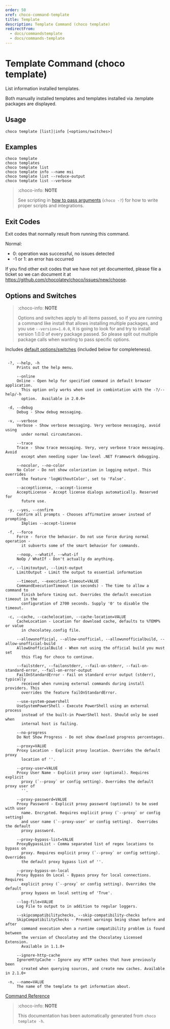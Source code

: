 ---
order: 50
xref: choco-command-template
title: Template
description: Template Command (choco template)
redirectFrom:
  - docs/commandstemplate
  - docs/commands-template
---

<!-- This file is automatically generated based on output from https://github.com/chocolatey/choco/blob/master/src/chocolatey/infrastructure.app/commands/ChocolateyTemplateCommand.cs using https://github.com/chocolatey/choco/blob/master/GenerateDocs.ps1. Contributions are welcome at the original location(s). If the file is not found, it is not part of the open source edition of Chocolatey or the name of the file is different. --> 

# Template Command (choco template)

List information installed templates.

Both manually installed templates and templates installed via
 .template packages are displayed.
## Usage

    choco template [list]|info [<options/switches>]
## Examples

    choco template
    choco templates
    choco template list
    choco template info --name msi
    choco template list --reduce-output
    choco template list --verbose

> :choco-info: **NOTE**
>
> See scripting in [how to pass arguments](xref:choco-commands#how-to-pass-options-switches) (`choco -?`) for how to
 write proper scripts and integrations.


## Exit Codes

Exit codes that normally result from running this command.

Normal:
 - 0: operation was successful, no issues detected
 - -1 or 1: an error has occurred

If you find other exit codes that we have not yet documented, please
 file a ticket so we can document it at
 https://github.com/chocolatey/choco/issues/new/choose.


## Options and Switches

> :choco-info: **NOTE**
>
> Options and switches apply to all items passed, so if you are
 running a command like install that allows installing multiple
 packages, and you use `--version=1.0.0`, it is going to look for and
 try to install version 1.0.0 of every package passed. So please split
 out multiple package calls when wanting to pass specific options.

Includes [default options/switches](xref:choco-commands#default-options-and-switches) (included below for completeness).

~~~

 -?, --help, -h
     Prints out the help menu.

     --online
     Online - Open help for specified command in default browser application. 
       This option only works when used in combintation with the -?/--help/-h 
       option.  Available in 2.0.0+

 -d, --debug
     Debug - Show debug messaging.

 -v, --verbose
     Verbose - Show verbose messaging. Very verbose messaging, avoid using 
       under normal circumstances.

     --trace
     Trace - Show trace messaging. Very, very verbose trace messaging. Avoid 
       except when needing super low-level .NET Framework debugging.

     --nocolor, --no-color
     No Color - Do not show colorization in logging output. This overrides 
       the feature 'logWithoutColor', set to 'False'.

     --acceptlicense, --accept-license
     AcceptLicense - Accept license dialogs automatically. Reserved for 
       future use.

 -y, --yes, --confirm
     Confirm all prompts - Chooses affirmative answer instead of prompting. 
       Implies --accept-license

 -f, --force
     Force - force the behavior. Do not use force during normal operation - 
       it subverts some of the smart behavior for commands.

     --noop, --whatif, --what-if
     NoOp / WhatIf - Don't actually do anything.

 -r, --limitoutput, --limit-output
     LimitOutput - Limit the output to essential information

     --timeout, --execution-timeout=VALUE
     CommandExecutionTimeout (in seconds) - The time to allow a command to 
       finish before timing out. Overrides the default execution timeout in the 
       configuration of 2700 seconds. Supply '0' to disable the timeout.

 -c, --cache, --cachelocation, --cache-location=VALUE
     CacheLocation - Location for download cache, defaults to %TEMP% or value 
       in chocolatey.config file.

     --allowunofficial, --allow-unofficial, --allowunofficialbuild, --allow-unofficial-build
     AllowUnofficialBuild - When not using the official build you must set 
       this flag for choco to continue.

     --failstderr, --failonstderr, --fail-on-stderr, --fail-on-standard-error, --fail-on-error-output
     FailOnStandardError - Fail on standard error output (stderr), typically 
       received when running external commands during install providers. This 
       overrides the feature failOnStandardError.

     --use-system-powershell
     UseSystemPowerShell - Execute PowerShell using an external process 
       instead of the built-in PowerShell host. Should only be used when 
       internal host is failing.

     --no-progress
     Do Not Show Progress - Do not show download progress percentages.

     --proxy=VALUE
     Proxy Location - Explicit proxy location. Overrides the default proxy 
       location of ''.

     --proxy-user=VALUE
     Proxy User Name - Explicit proxy user (optional). Requires explicit 
       proxy (`--proxy` or config setting). Overrides the default proxy user of 
       ''.

     --proxy-password=VALUE
     Proxy Password - Explicit proxy password (optional) to be used with user 
       name. Encrypted. Requires explicit proxy (`--proxy` or config setting) 
       and user name (`--proxy-user` or config setting).  Overrides the default 
       proxy password.

     --proxy-bypass-list=VALUE
     ProxyBypassList - Comma separated list of regex locations to bypass on 
       proxy. Requires explicit proxy (`--proxy` or config setting). Overrides 
       the default proxy bypass list of ''.

     --proxy-bypass-on-local
     Proxy Bypass On Local - Bypass proxy for local connections. Requires 
       explicit proxy (`--proxy` or config setting). Overrides the default 
       proxy bypass on local setting of 'True'.

     --log-file=VALUE
     Log File to output to in addition to regular loggers.

     --skipcompatibilitychecks, --skip-compatibility-checks
     SkipCompatibilityChecks - Prevent warnings being shown before and after 
       command execution when a runtime compatibility problem is found between 
       the version of Chocolatey and the Chocolatey Licensed Extension. 
       Available in 1.1.0+

     --ignore-http-cache
     IgnoreHttpCache - Ignore any HTTP caches that have previously been 
       created when querying sources, and create new caches. Available in 2.1.0+

 -n, --name=VALUE
     The name of the template to get information about.

~~~

[Command Reference](xref:choco-commands)


> :choco-info: **NOTE**
>
> This documentation has been automatically generated from `choco template -h`. 

